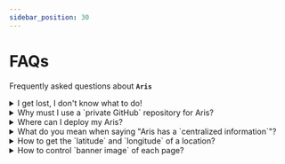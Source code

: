 ```yaml
---
sidebar_position: 30
---
```



# FAQs

Frequently asked questions about **`Aris`**

<details>
<summary>I get lost, I don't know what to do!</summary>

Great to see you here! We can summarize all activities related to Aris as below:

1. You [purchased Aris](https://store.chasoft.net/l/ari-elegant-and-powerful-serverless-website) 😘😍
2. You [set up local development environment](./installation.md)
3. You [update the configuration](./configuration.md) of the application 🔥 *(you would come back to this step to do updating your site's settings to fit your requirements and/or requirements)*.
4. You take a look at [Aris' files structure](../advanced-guides/files-structure.mdx)
5. You read all articles in [guides section](../../aris/guides)
6. You start experimenting to update Aris locally 🔥 *(this would take a lot of time or if you want to avoid spending your time, then, contact me to spend your money 😅)*
7. When you have any questions, try to find in our [documentation](../../aris), or ask me via [email](mailto:support@chasoft.net). Or if you need the highest support priority, you can check my subscription package [Telegram Support Channel for Aris](https://store.chasoft.net/l/telegram-support-channel-for-ari) which will allows you to ask for support via Telegram.
8. Finally, you [deploy your website to Cloudflare](../guides/deployment.md) ✈🎉.

I know that you would need many efforts. That's why we say *"**build** your website"*. When everything is well done. You need to update your website regularly and build your great online presence to support your business 💯 or personal interests 💯.

Updating Aris is much more simple.

1. Open Visual Studio Code
2. Do the update: add new blog post, or new portfolio article, or new announcements, or new notes, or new updates.
3. Run `npm run dev` to preview your changes locally.
4. Go to `Source Control` panel *(Ctrl+Shift+G)* > for changes files, select all and choose `Stage changes` from popup menu > write some notes > Click `Commit` button to commit changes to local repository> Click `Sync Changes` button to upload changes to GitHub.

That's all. When you **sync changes** to GitHub, Cloudflare Pages will automatically deploy your changes. Basically, you will need to deal with updating Aris and commit to GitHub. The deployment is automatic 😎⚡.

</details>

<details>
<summary>Why must I use a `private GitHub` repository for Aris?</summary>

**Aris is not an open-source software**. So, please kindly keep your GitHub repository be `private`, or your repository would be taken down by the [DCMA policy](https://en.wikipedia.org/wiki/Defense_Contract_Management_Agency) and your license would be rejected.

</details>

<details>
<summary>Where can I deploy my Aris?</summary>

**Aris** could be ported to run on any serverless platform _(thanks to [Remix Web Framework](https://remix.run/))_ such as:

* AWS
* Cloudflare worker
* FlyIo
* Netlify
* Vercel
* Any Express server

but for the very first version of **Aris** _(1.x)_, we only support to deploy to **`Cloudflare Pages`**. The reason is that **Aris** (1.x) focus on `standalone spirit` and `affordable spirit`. You would have a powerful Serverless Personal Website for `FREE` when deploy to `Cloudflare Pages`

In my experience, Cloudflare Pages is the best provider for such application as Aris.

</details>

<details>
<summary>What do you mean when saying "Aris has a `centralized information`"?</summary>

Aris has following dataType: `blog posts`, `portfolio`, `announcements`, `notes`, and `updates` which help you express almost everything you want as a personal website. And all data are all **connected** by 2 great features of Aris. They are: **`What's news?`** *(aka `latest updates`)* and **`Searching feature`** *(which can search for any data)*.

`What's news?` is sometime called `centralized information`.

</details>

<details>
<summary>How to get the `latitude` and `longitude` of a location?</summary>

To mark the location on [the map](../guides/content-blocks.mdx#map), you must provide a `latitude` and `longitude` numbers.

You can use Google Map and, select a location on the map and you will have the anchor

<BrowserWindow
  url={
    <span>
      .../Clarke+Quay/@
      <span style={{ fontWeight: "bold", color: "red" }}>1.29105,103.8439817</span>
      ,
      <span style={{ fontWeight: "bold", color: "blue" }}>17</span>
      z/data=!3m1!5s0x31...
    </span>
  }
>

<div style={{textAlign: 'center'}}>

![How to get map location component](../guides/img/how-to-get-map-location.webp)

</div>

</BrowserWindow>

```
  anchor = [1.29105, 103.8439817]
  zoom = 17
```


</details>

<details>
<summary>How to control `banner image` of each page?</summary>

Let's take a look at a page, then you would know know to control `banner image`. Open `app\routes\__layout\contact.tsx`, go to `handle`.

```ts
...
export const handle = {
	bannerImage: bannerImages.contact
}
...
```

 You can see that the banner image of `https://your-domain.com/contact` is `bannerImages.contact`. Then, if you want to change its banner image, just go to `app\data\settings\bannerImages.tsx` and modify `bannerImages.contact`.

 The inteface of bannerImage:

 ```ts
 export type BannerImage = {
	/**
	 * In case you don't want headerImage,
	 * then, at that route, export handle with `disable = true`
	 */
	disable?: boolean
	src: ImgSrcSet
	/**
	 * This setting is very useful,
	 * feel free to ask me for any help
	 * https://developer.mozilla.org/en-US/docs/Web/CSS/background-position
	 */
	objectPosition?: string,
	backgroundColor?: string,
	opacity?: string
	height?: string
	/**
	 * if we want a title and a subTitle displayed above the image
	 */
	title?: {
		text: string,
		subText?: string,
		color?: string
		textCenter?: boolean
	}
}
 ```

</details>